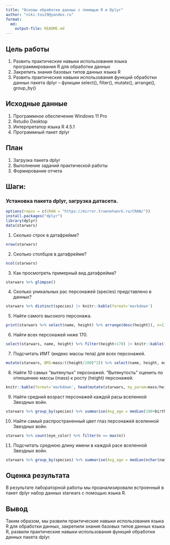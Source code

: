 ```yaml
---
title: "Основы обработки данных с помощью R и Dplyr"
author: "niki-tos29@yandex.ru"
format: 
  md:
    output-file: README.md
---
```


## Цель работы

  1. Развить практические навыки использования языка программирования R для
обработки данных
  2. Закрепить знания базовых типов данных языка R
  3. Развить практические навыки использования функций обработки данных пакета
dplyr – функции select(), filter(), mutate(), arrange(), group_by()


## Исходные данные

1. Программное обеспечение Windows 11 Pro
2. Rstudio Desktop
3. Интерпретатор языка R 4.5.1
4. Программный пакет dplyr
       
 
## План

1. Загрузка пакета dplyr  
2. Выполнение заданий практической работы
3. Формирование отчета


## Шаги:  

### Установка пакета dplyr, загрузка датасета.

```r
options(repos = c(CRAN = "https://mirror.truenetwork.ru/CRAN/"))
install.packages("dplyr")
library(dplyr)
data(starwars)
```

1. Сколько строк в датафрейме?

```r
nrow(starwars)
```

2. Сколько столбцов в датафрейме?

```r
ncol(starwars)
```

3. Как просмотреть примерный вид датафрейма?

```r
starwars %>% glimpse()
```

4. Сколько уникальных рас персонажей (species) представлено в данных?

```r
starwars %>% distinct(species) |> knitr::kable(format='markdown')
```

5. Найти самого высокого персонажа.

```r
print(starwars %>% select(name, height) %>% arrange(desc(height)), n=1)
```

6. Найти всех персонажей ниже 170.

```r
select(starwars, name, height) %>% filter(height>170) |> knitr::kable(format='markdown')
```

7. Подсчитать ИМТ (индекс массы тела) для всех персонажей. 

```r
mutate(starwars, BMI=mass/((height/100)^2)) %>% select(name, height, mass, BMI) |> knitr::kable(format='markdown')
```

8. Найти 10 самых “вытянутых” персонажей. “Вытянутость” оценить по отношению массы (mass) к росту (height) персонажей.

```r
knitr::kable(format='markdown', head(mutate(starwars, my_param=mass/height) %>% arrange(my_param) %>% select(name, height, mass, my_param), n=10))
```

9. Найти средний возраст персонажей каждой расы вселенной Звездных войн.

```r
starwars %>% group_by(species) %>% summarise(Avg_age = median(100+birth_year, na.rm = TRUE)) |> knitr::kable(format='markdown')
```

10. Найти самый распространенный цвет глаз персонажей вселенной Звездных войн.

```r
starwars %>% count(eye_color) %>% filter(n == max(n))
```

11. Подсчитать среднюю длину имени в каждой расе вселенной Звездных войн.

```r
starwars %>% group_by(species) %>% summarise(Avg_age = median(nchar(name), na.rm = TRUE)) |> knitr::kable(format='markdown')
```

## Оценка результата

  В результате лабораторной работы мы проанализировали встроенный в пакет dplyr набор данных starwars с помощью языка R.

## Вывод

  Таким образом, мы развили практические навыки использования языка R для обработки данных, закрепили знания базовых типов данных языка R, развили практические навыки использования функций обработки данных пакета dplyr.